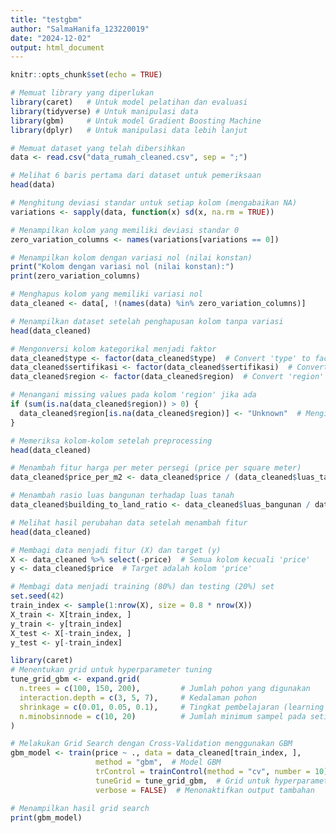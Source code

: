 ```yaml
---
title: "testgbm"
author: "SalmaHanifa_123220019"
date: "2024-12-02"
output: html_document
---
```


```r
knitr::opts_chunk$set(echo = TRUE)
```


```r
# Memuat library yang diperlukan
library(caret)   # Untuk model pelatihan dan evaluasi
library(tidyverse) # Untuk manipulasi data
library(gbm)     # Untuk model Gradient Boosting Machine
library(dplyr)   # Untuk manipulasi data lebih lanjut

```

```r
# Memuat dataset yang telah dibersihkan
data <- read.csv("data_rumah_cleaned.csv", sep = ";")

# Melihat 6 baris pertama dari dataset untuk pemeriksaan
head(data)

```

```r
# Menghitung deviasi standar untuk setiap kolom (mengabaikan NA)
variations <- sapply(data, function(x) sd(x, na.rm = TRUE))

# Menampilkan kolom yang memiliki deviasi standar 0
zero_variation_columns <- names(variations[variations == 0])

# Menampilkan kolom dengan variasi nol (nilai konstan)
print("Kolom dengan variasi nol (nilai konstan):")
print(zero_variation_columns)

# Menghapus kolom yang memiliki variasi nol
data_cleaned <- data[, !(names(data) %in% zero_variation_columns)]

# Menampilkan dataset setelah penghapusan kolom tanpa variasi
head(data_cleaned)


```

```r
# Mengonversi kolom kategorikal menjadi faktor
data_cleaned$type <- factor(data_cleaned$type)  # Convert 'type' to factor
data_cleaned$sertifikasi <- factor(data_cleaned$sertifikasi)  # Convert 'sertifikasi' to factor
data_cleaned$region <- factor(data_cleaned$region)  # Convert 'region' to factor

# Menangani missing values pada kolom 'region' jika ada
if (sum(is.na(data_cleaned$region)) > 0) {
  data_cleaned$region[is.na(data_cleaned$region)] <- "Unknown"  # Mengisi NA dengan 'Unknown'
}

# Memeriksa kolom-kolom setelah preprocessing
head(data_cleaned)

```
```r
# Menambah fitur harga per meter persegi (price per square meter)
data_cleaned$price_per_m2 <- data_cleaned$price / (data_cleaned$luas_tanah + 1)  # Menambahkan 1 untuk menghindari pembagian dengan 0

# Menambah rasio luas bangunan terhadap luas tanah
data_cleaned$building_to_land_ratio <- data_cleaned$luas_bangunan / data_cleaned$luas_tanah

# Melihat hasil perubahan data setelah menambah fitur
head(data_cleaned)

```
```r
# Membagi data menjadi fitur (X) dan target (y)
X <- data_cleaned %>% select(-price)  # Semua kolom kecuali 'price'
y <- data_cleaned$price  # Target adalah kolom 'price'

# Membagi data menjadi training (80%) dan testing (20%) set
set.seed(42)
train_index <- sample(1:nrow(X), size = 0.8 * nrow(X))
X_train <- X[train_index, ]
y_train <- y[train_index]
X_test <- X[-train_index, ]
y_test <- y[-train_index]

```

```r
library(caret)
# Menentukan grid untuk hyperparameter tuning
tune_grid_gbm <- expand.grid(
  n.trees = c(100, 150, 200),         # Jumlah pohon yang digunakan
  interaction.depth = c(3, 5, 7),     # Kedalaman pohon
  shrinkage = c(0.01, 0.05, 0.1),     # Tingkat pembelajaran (learning rate)
  n.minobsinnode = c(10, 20)          # Jumlah minimum sampel pada setiap node
)

# Melakukan Grid Search dengan Cross-Validation menggunakan GBM
gbm_model <- train(price ~ ., data = data_cleaned[train_index, ],
                   method = "gbm",  # Model GBM
                   trControl = trainControl(method = "cv", number = 10),  # 10-fold cross-validation
                   tuneGrid = tune_grid_gbm,  # Grid untuk hyperparameter
                   verbose = FALSE)  # Menonaktifkan output tambahan

# Menampilkan hasil grid search
print(gbm_model)


```

